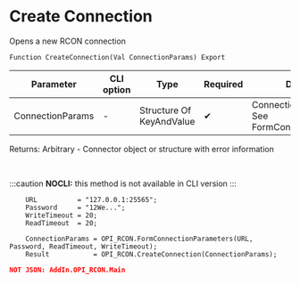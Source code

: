 ﻿---
sidebar_position: 1
description: Create Connection  and other functions to work with RCON in the Open Integration Package, a free open-source integration library for 1C:Enterprise 8, OneScript and CLI
keywords: [1C, 1С, 1С:Enterprise, 1С:Enterprise 8.3, API, Integration, Services, Exchange, OneScript, CLI, RCON]
---


# Create Connection 
 Opens a new RCON connection



`Function CreateConnection(Val ConnectionParams) Export`

  | Parameter | CLI option | Type | Required | Description |
  |-|-|-|-|-|
  | ConnectionParams | - | Structure Of KeyAndValue | &#x2714; | Connection parameters. See FormConnectionParameters |

  
  Returns:  Arbitrary - Connector object or structure with error information

<br/>


:::caution
**NOCLI:** this method is not available in CLI version
:::
<br/>



```bsl title="1C:Enterprise/OneScript code example"
    URL          = "127.0.0.1:25565";
    Password     = "12We...";
    WriteTimeout = 20;
    ReadTimeout  = 20;

    ConnectionParams = OPI_RCON.FormConnectionParameters(URL, Password, ReadTimeout, WriteTimeout);
    Result           = OPI_RCON.CreateConnection(ConnectionParams);
```
 



```json title="Result"
NOT JSON: AddIn.OPI_RCON.Main
```
